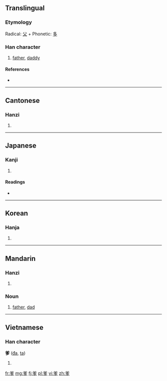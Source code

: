 ==Translingual==

===Etymology===
Radical: [[父]] + Phonetic: [[多]]

===Han character===
{{Han char|rn=88|rad=父|as=06|sn=10|four=8020<sub>7</sub>|canj=金大弓戈弓 (CKNIN)}}

# [[father]], [[daddy]]

====References====
* {{Han ref|kx=0690.040|dkj=19727|dj=1103.040|hdz=32040.030|uh=7239|ud=29241|bh=AF52|bd=44882}}

----

==Cantonese==

===Hanzi===
{{yue-hanzi|jyut=|y=de1}}

# {{defn|lang=yue|sort=父06}}

----

==Japanese==

===Kanji===
{{ja-kanji|grade=|rs=父06}}

# {{defn|lang=ja|sort=父06}}

====Readings====
* {{ja-readings|on=[[た]] (ta), [[だ]] (da)|kun=}}

----

==Korean==

===Hanja===
{{ko-hanja|hangeul=다|eumhun=|rv=da|mr=ta|y=ta}}

# {{defn|lang=ko|sort=父06}}

----

==Mandarin==

===Hanzi===
{{cmn-hanzi|pin=[[diē]] ([[die1]])|wg=tieh<sup>1</sup>}}

# {{defn|lang=cmn|sort=父06}}

===Noun===
{{head|cmn|noun|sc=Hani}}{{attention|cmn|needs inflection template}}

# [[father]], [[dad]]

----

==Vietnamese==

===Han character===
'''爹''' ([[đa]], [[ta]])

# {{defn|lang=vi}}

[[fr:爹]]
[[mg:爹]]
[[fj:爹]]
[[pl:爹]]
[[vi:爹]]
[[zh:爹]]